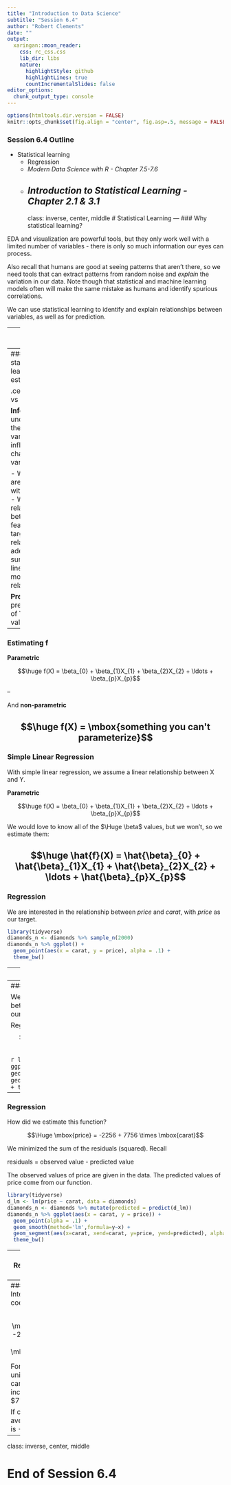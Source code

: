 ```yaml
---
title: "Introduction to Data Science"
subtitle: "Session 6.4"
author: "Robert Clements"
date: ""
output:
  xaringan::moon_reader:
    css: rc_css.css
    lib_dir: libs
    nature:
      highlightStyle: github
      highlightLines: true
      countIncrementalSlides: false
editor_options: 
  chunk_output_type: console
---
```


```r
options(htmltools.dir.version = FALSE)
knitr::opts_chunk$set(fig.align = "center", fig.asp=.5, message = FALSE, warning = FALSE)
```

### Session 6.4 Outline

- Statistical learning
  + Regression
  + *Modern Data Science with R - Chapter 7.5-7.6*
  + *Introduction to Statistical Learning - Chapter 2.1 & 3.1*
---
class: inverse, center, middle
# Statistical Learning
---
### Why statistical learning?

EDA and visualization are powerful tools, but they only work well with a limited number of variables - there is only so much information our eyes can process.

Also recall that humans are good at seeing patterns that aren't there, so we need tools that can extract patterns from random noise and *explain* the variation in our data. Note though that statistical and machine learning models often will make the same mistake as humans and identify spurious correlations.

We can use statistical learning to identify and explain relationships between variables, as well as for prediction.

---
### Some notation:

X: our set of predictors, explanatory variables, independent variables, or *features.* - these are the inputs to the model.

Y: our response, dependent variable or *target* - the thing we're interested in predicting or explaining.

Residuals: the difference between the predicted value (according to our regression model) and the actual value. residual = observed - predicted

Relationship between Y and X:

$$\Huge Y \sim f(X) + \epsilon$$

where 

$$\Huge \epsilon = \mbox{random noise}$$
---
### Why statistical learning (why estimate f(X))?

.center[Inference vs Prediction]

**Inference**: understanding the way our Y variable is influenced by changes in our X variables.

- What features are associated with the target?
- What is the relationship between each feature and our target?
- Are the relationships adequately summarized linearly, or is it a more complex relationship?


**Prediction**: predicting values of Y given new values of X. 
---
### Estimating f

**Parametric** 

$$\huge f(X) = \beta_{0} + \beta_{1}X_{1} + \beta_{2}X_{2} + \ldots + \beta_{p}X_{p}$$

--

And **non-parametric**

$$\huge f(X) = \mbox{something you can't parameterize}$$
---
### Simple Linear Regression

With simple linear regression, we assume a linear relationship between X and Y.

**Parametric** 

$$\huge f(X) = \beta_{0} + \beta_{1}X_{1} + \beta_{2}X_{2} + \ldots + \beta_{p}X_{p}$$

We would love to know all of the $\Huge \beta$ values, but we won't, so we estimate them:

$$\huge \hat{f}(X) = \hat{\beta}_{0} + \hat{\beta}_{1}X_{1} + \hat{\beta}_{2}X_{2} + \ldots + \hat{\beta}_{p}X_{p}$$
---
### Regression

We are interested in the relationship between *price* and *carat*, with *price* as our target.

```r
library(tidyverse)
diamonds_n <- diamonds %>% sample_n(2000) 
diamonds_n %>% ggplot() +
  geom_point(aes(x = carat, y = price), alpha = .1) +
  theme_bw()
```
---
### Regression

We are interested in the relationship between *price* and *carat*, with *price* as our target.

```r
library(tidyverse)
diamonds_n %>% ggplot(aes(x = carat, y = price)) +
  geom_point(alpha = .1) +
  geom_smooth(method='lm',formula=y~x) +
  theme_bw()
```
---
### Regression

We are interested in the relationship between *price* and *carat*, with *price* as our target.

Regression model:
$$\Huge \mbox{price} = -2256 + 7756 \times \mbox{carat}$$

```r
library(tidyverse)
diamonds_n %>% ggplot(aes(x = carat, y = price)) +
  geom_point(alpha = .1) +
  geom_smooth(method='lm',formula=y~x) +
  theme_bw()
```
---
### Regression

How did we estimate this function?

$$\Huge \mbox{price} = -2256 + 7756 \times \mbox{carat}$$

We minimized the sum of the residuals (squared). Recall 

residuals = observed value - predicted value

The observed values of price are given in the data. The predicted values of price come from our function.

```r
library(tidyverse)
d_lm <- lm(price ~ carat, data = diamonds)
diamonds_n <- diamonds %>% mutate(predicted = predict(d_lm))
diamonds_n %>% ggplot(aes(x = carat, y = price)) +
  geom_point(alpha = .1) +
  geom_smooth(method='lm',formula=y~x) +
  geom_segment(aes(x=carat, xend=carat, y=price, yend=predicted), alpha = .2) +
  theme_bw()
```
---
### Regression in R

There is, of course, a mathematical way to estimate our regression model. I'll leave that to you to read up on. But, to do it in R we will use the `lm()` function (linear model). For the formula argument, the target is on the left and the features are on the right.

```r
(diam_lm <- lm(formula = price ~ carat, data = diamonds))
```
---
### Interpreting the coefficients

$$\Huge \mbox{price} = -2256 + 7756 \times \mbox{carat}$$

For every one unit increase in carat, the price increases by $7756.

If carat = 0, average price is -$2256

---
class: inverse, center, middle

# End of Session 6.4